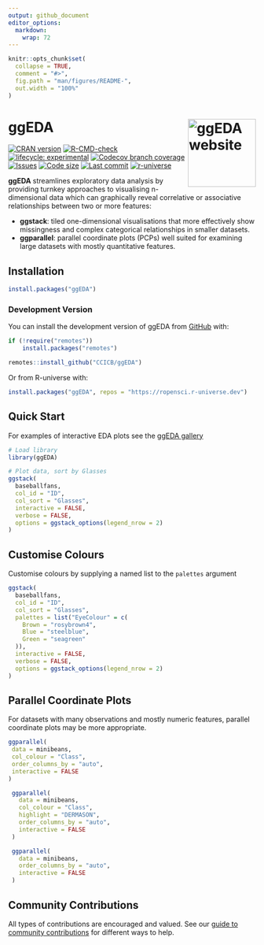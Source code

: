 ```yaml
---
output: github_document
editor_options: 
  markdown: 
    wrap: 72
---
```


<!-- README.md is generated from README.Rmd. Please edit that file -->

```r
knitr::opts_chunk$set(
  collapse = TRUE,
  comment = "#>",
  fig.path = "man/figures/README-",
  out.width = "100%"
)
```

# ggEDA <a href="https://CCICB.github.io/ggEDA/"><img src="man/figures/logo.png" alt="ggEDA website" align="right" height="138"/></a>

<!-- badges: start -->
[![CRAN version](https://img.shields.io/cran/v/ggEDA.svg)](https://CRAN.R-project.org/package=ggEDA)   [![R-CMD-check](https://github.com/CCICB/ggEDA/actions/workflows/R-CMD-check.yaml/badge.svg)](https://github.com/CCICB/ggEDA/actions/workflows/R-CMD-check.yaml) [![lifecycle: experimental](https://img.shields.io/badge/lifecycle-experimental-orange.svg)](https://lifecycle.r-lib.org/articles/stages.html#experimental) [![Codecov branch coverage](https://codecov.io/gh/CCICB/ggEDA/branch/main/graph/badge.svg)](https://app.codecov.io/gh/CCICB/ggEDA?branch=main) [![Issues](https://img.shields.io/github/issues/CCICB/ggEDA)](https://github.com/CCICB/ggEDA/issues) [![Code size](https://img.shields.io/github/languages/code-size/CCICB/ggEDA)](https://github.com/CCICB/ggEDA) [![Last commit](https://img.shields.io/github/last-commit/CCICB/ggEDA)](https://github.com/CCICB/ggEDA/commits/main) [![r-universe](https://ccicb.r-universe.dev/badges/ggEDA)](https://ccicb.r-universe.dev)
<!-- badges: end -->

**ggEDA** streamlines exploratory data analysis by providing turnkey
approaches to visualising n-dimensional data which can graphically
reveal correlative or associative relationships between two or more
features:

-   **ggstack**: tiled one-dimensional visualisations that more
    effectively show missingness and complex categorical relationships
    in smaller datasets.
-   **ggparallel**: parallel coordinate plots (PCPs) well suited for
    examining large datasets with mostly quantitative features.

## Installation

``` r
install.packages("ggEDA")
```

### Development Version

You can install the development version of ggEDA from
[GitHub](https://github.com/CCICB/ggEDA) with:

``` r
if (!require("remotes"))
    install.packages("remotes")

remotes::install_github("CCICB/ggEDA")
```

Or from R-universe with:

``` r
install.packages("ggEDA", repos = "https://ropensci.r-universe.dev")
```

## Quick Start

For examples of interactive EDA plots see the [ggEDA
gallery](https://CCICB.github.io/ggEDA/articles/gallery.html)

```r
# Load library
library(ggEDA)

# Plot data, sort by Glasses
ggstack(
  baseballfans,
  col_id = "ID",
  col_sort = "Glasses",
  interactive = FALSE,
  verbose = FALSE,
  options = ggstack_options(legend_nrow = 2)
)
```

## Customise Colours

Customise colours by supplying a named list to the `palettes` argument

```r
ggstack(
  baseballfans,
  col_id = "ID",
  col_sort = "Glasses",
  palettes = list("EyeColour" = c(
    Brown = "rosybrown4",
    Blue = "steelblue",
    Green = "seagreen"
  )),
  interactive = FALSE,
  verbose = FALSE,
  options = ggstack_options(legend_nrow = 2)
)
```

## Parallel Coordinate Plots

For datasets with many observations and mostly numeric features,
parallel coordinate plots may be more appropriate.

```r
ggparallel(
 data = minibeans,
 col_colour = "Class",
 order_columns_by = "auto",
 interactive = FALSE
)
```

```r
 ggparallel(
   data = minibeans,
   col_colour = "Class",
   highlight = "DERMASON",
   order_columns_by = "auto",
   interactive = FALSE
 )
```

```r
 ggparallel(
   data = minibeans,
   order_columns_by = "auto",
   interactive = FALSE
 )
```

## Community Contributions

All types of contributions are encouraged and valued. See our [guide to
community
contributions](https://CCICB.github.io/ggEDA/CONTRIBUTING.html) for
different ways to help.
